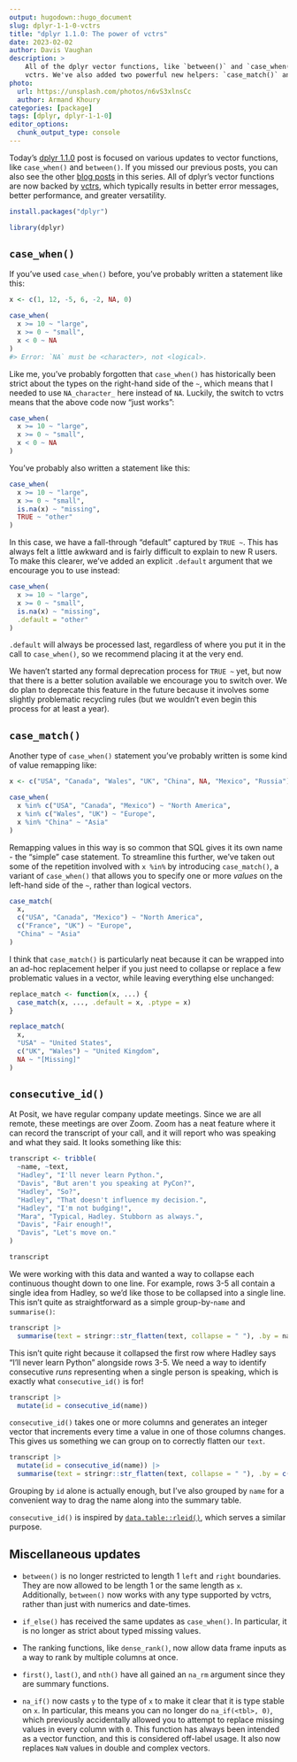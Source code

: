```yaml
---
output: hugodown::hugo_document
slug: dplyr-1-1-0-vctrs
title: "dplyr 1.1.0: The power of vctrs"
date: 2023-02-02
author: Davis Vaughan
description: >
    All of the dplyr vector functions, like `between()` and `case_when()`, are now powered by
    vctrs. We've also added two powerful new helpers: `case_match()` and `consecutive_id()`.
photo:
  url: https://unsplash.com/photos/n6vS3xlnsCc
  author: Armand Khoury
categories: [package] 
tags: [dplyr, dplyr-1-1-0]
editor_options: 
  chunk_output_type: console
---
```


Today's [dplyr 1.1.0](https://dplyr.tidyverse.org/news/index.html#dplyr-110) post is focused on various updates to vector functions, like `case_when()` and `between()`.
If you missed our previous posts, you can also see the other [blog posts](https://www.tidyverse.org/tags/dplyr-1-1-0/) in this series.
All of dplyr's vector functions are now backed by [vctrs](https://vctrs.r-lib.org/), which typically results in better error messages, better performance, and greater versatility.

```r
install.packages("dplyr")
```

```r
library(dplyr)
```

## `case_when()`

If you've used `case_when()` before, you've probably written a statement like this:

```r
x <- c(1, 12, -5, 6, -2, NA, 0)
```

```r
case_when(
  x >= 10 ~ "large",
  x >= 0 ~ "small",
  x < 0 ~ NA
)
#> Error: `NA` must be <character>, not <logical>.
```

Like me, you've probably forgotten that `case_when()` has historically been strict about the types on the right-hand side of the `~`, which means that I needed to use `NA_character_` here instead of `NA`.
Luckily, the switch to vctrs means that the above code now "just works":

```r
case_when(
  x >= 10 ~ "large",
  x >= 0 ~ "small",
  x < 0 ~ NA
)
```

You've probably also written a statement like this:

```r
case_when(
  x >= 10 ~ "large",
  x >= 0 ~ "small",
  is.na(x) ~ "missing",
  TRUE ~ "other"
)
```

In this case, we have a fall-through "default" captured by `TRUE ~`.
This has always felt a little awkward and is fairly difficult to explain to new R users.
To make this clearer, we've added an explicit `.default` argument that we encourage you to use instead:

```r
case_when(
  x >= 10 ~ "large",
  x >= 0 ~ "small",
  is.na(x) ~ "missing",
  .default = "other"
)
```

`.default` will always be processed last, regardless of where you put it in the call to `case_when()`, so we recommend placing it at the very end.

We haven't started any formal deprecation process for `TRUE ~` yet, but now that there is a better solution available we encourage you to switch over.
We do plan to deprecate this feature in the future because it involves some slightly problematic recycling rules (but we wouldn't even begin this process for at least a year).

## `case_match()`

Another type of `case_when()` statement you've probably written is some kind of value remapping like:

```r
x <- c("USA", "Canada", "Wales", "UK", "China", NA, "Mexico", "Russia")

case_when(
  x %in% c("USA", "Canada", "Mexico") ~ "North America",
  x %in% c("Wales", "UK") ~ "Europe",
  x %in% "China" ~ "Asia"
)
```

Remapping values in this way is so common that SQL gives it its own name - the "simple" case statement.
To streamline this further, we've taken out some of the repetition involved with `x %in%` by introducing `case_match()`, a variant of `case_when()` that allows you to specify one or more *values* on the left-hand side of the `~`, rather than logical vectors.

```r
case_match(
  x,
  c("USA", "Canada", "Mexico") ~ "North America",
  c("France", "UK") ~ "Europe",
  "China" ~ "Asia"
)
```

I think that `case_match()` is particularly neat because it can be wrapped into an ad-hoc replacement helper if you just need to collapse or replace a few problematic values in a vector, while leaving everything else unchanged:

```r
replace_match <- function(x, ...) {
  case_match(x, ..., .default = x, .ptype = x)
}

replace_match(
  x, 
  "USA" ~ "United States", 
  c("UK", "Wales") ~ "United Kingdom",
  NA ~ "[Missing]"
)
```

## `consecutive_id()`

At Posit, we have regular company update meetings.
Since we are all remote, these meetings are over Zoom.
Zoom has a neat feature where it can record the transcript of your call, and it will report who was speaking and what they said.
It looks something like this:

```r
transcript <- tribble(
  ~name, ~text,
  "Hadley", "I'll never learn Python.",
  "Davis", "But aren't you speaking at PyCon?",
  "Hadley", "So?",
  "Hadley", "That doesn't influence my decision.",
  "Hadley", "I'm not budging!",
  "Mara", "Typical, Hadley. Stubborn as always.",
  "Davis", "Fair enough!",
  "Davis", "Let's move on."
)

transcript
```

We were working with this data and wanted a way to collapse each continuous thought down to one line.
For example, rows 3-5 all contain a single idea from Hadley, so we'd like those to be collapsed into a single line.
This isn't quite as straightforward as a simple group-by-`name` and `summarise()`:

```r
transcript |>
  summarise(text = stringr::str_flatten(text, collapse = " "), .by = name)
```

This isn't quite right because it collapsed the first row where Hadley says "I'll never learn Python" alongside rows 3-5.
We need a way to identify consecutive *runs* representing when a single person is speaking, which is exactly what `consecutive_id()` is for!

```r
transcript |>
  mutate(id = consecutive_id(name))
```

`consecutive_id()` takes one or more columns and generates an integer vector that increments every time a value in one of those columns changes.
This gives us something we can group on to correctly flatten our `text`.

```r
transcript |>
  mutate(id = consecutive_id(name)) |>
  summarise(text = stringr::str_flatten(text, collapse = " "), .by = c(id, name))
```

Grouping by `id` alone is actually enough, but I've also grouped by `name` for a convenient way to drag the name along into the summary table.

`consecutive_id()` is inspired by [`data.table::rleid()`](https://rdatatable.gitlab.io/data.table/reference/rleid.html), which serves a similar purpose.

## Miscellaneous updates

-   `between()` is no longer restricted to length 1 `left` and `right` boundaries.
    They are now allowed to be length 1 or the same length as `x`.
    Additionally, `between()` now works with any type supported by vctrs, rather than just with numerics and date-times.

-   `if_else()` has received the same updates as `case_when()`.
    In particular, it is no longer as strict about typed missing values.

-   The ranking functions, like `dense_rank()`, now allow data frame inputs as a way to rank by multiple columns at once.

-   `first()`, `last()`, and `nth()` have all gained an `na_rm` argument since they are summary functions.

-   `na_if()` now casts `y` to the type of `x` to make it clear that it is type stable on `x`.
    In particular, this means you can no longer do `na_if(<tbl>, 0)`, which previously accidentally allowed you to attempt to replace missing values in every column with `0`.
    This function has always been intended as a vector function, and this is considered off-label usage.
    It also now replaces `NaN` values in double and complex vectors.
